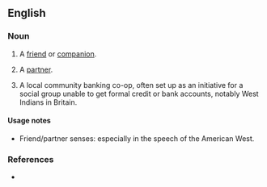 ==English==

===Noun===
{{en-noun}}

# {{lb|en|informal|dialect|mostly|US|mostly|as a term of address}} A [[friend]] or [[companion]].
# {{lb|en|informal|dialect|mostly|US|mostly|as a term of address}} A [[partner]].
# A local community banking co-op, often set up as an initiative for a social group unable to get formal credit or bank accounts, notably West Indians in Britain.

====Usage notes====
* Friend/partner senses: especially in the speech of the American West.

===References===
* {{R:American Heritage 2000}}